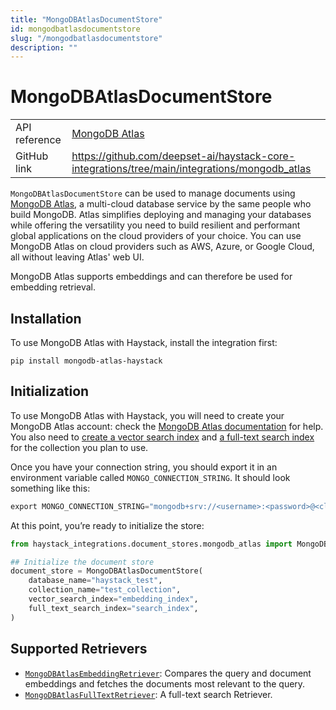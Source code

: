 ```yaml
---
title: "MongoDBAtlasDocumentStore"
id: mongodbatlasdocumentstore
slug: "/mongodbatlasdocumentstore"
description: ""
---
```


# MongoDBAtlasDocumentStore

|               |                                                                                                 |
| :------------ | :---------------------------------------------------------------------------------------------- |
| API reference | [MongoDB Atlas](/reference/integrations-mongodb-atlas)                                                 |
| GitHub link   | https://github.com/deepset-ai/haystack-core-integrations/tree/main/integrations/mongodb_atlas |

`MongoDBAtlasDocumentStore` can be used to manage documents using [MongoDB Atlas](https://www.mongodb.com/atlas),  a multi-cloud database service by the same people who build MongoDB. Atlas simplifies deploying and managing your databases while offering the versatility you need to build resilient and performant global applications on the cloud providers of your choice. You can use MongoDB Atlas on cloud providers such as AWS, Azure, or Google Cloud, all without leaving Atlas' web UI.

MongoDB Atlas supports embeddings and can therefore be used for embedding retrieval.

## Installation

To use MongoDB Atlas with Haystack, install the integration first:

```shell
pip install mongodb-atlas-haystack
```

## Initialization

To use MongoDB Atlas with Haystack, you will need to create your MongoDB Atlas account: check the [MongoDB Atlas documentation](https://www.mongodb.com/docs/atlas/getting-started/) for help. You also need to [create a vector search index](https://www.mongodb.com/docs/atlas/atlas-vector-search/create-index/#std-label-avs-create-index)  and [a full-text search index](https://www.mongodb.com/docs/atlas/atlas-search/manage-indexes/#create-an-atlas-search-index) for the collection you plan to use.

Once you have your connection string, you should export it in an environment variable called `MONGO_CONNECTION_STRING`. It should look something like this:

```python
export MONGO_CONNECTION_STRING="mongodb+srv://<username>:<password>@<cluster_name>.gwkckbk.mongodb.net/?retryWrites=true&w=majority"
```

At this point, you’re ready to initialize the store:

```python
from haystack_integrations.document_stores.mongodb_atlas import MongoDBAtlasDocumentStore

## Initialize the document store
document_store = MongoDBAtlasDocumentStore(
    database_name="haystack_test",
    collection_name="test_collection",
    vector_search_index="embedding_index",
  	full_text_search_index="search_index",
)
```

## Supported Retrievers

- [`MongoDBAtlasEmbeddingRetriever`](../pipeline-components/retrievers/mongodbatlasembeddingretriever.mdx): Compares the query and document embeddings and fetches the documents most relevant to the query.
- [`MongoDBAtlasFullTextRetriever`](../pipeline-components/retrievers/mongodbatlasfulltextretriever.mdx): A full-text search Retriever.
